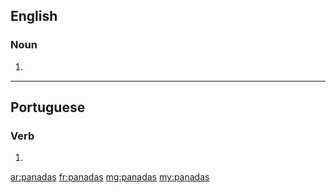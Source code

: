 ==English==

===Noun===
{{head|en|noun plural form}}

# {{plural of|panada|lang=en}}

----

==Portuguese==

===Verb===
{{pt-verb-form}}

# {{pt-verb-form-of|panar}}

[[ar:panadas]]
[[fr:panadas]]
[[mg:panadas]]
[[my:panadas]]